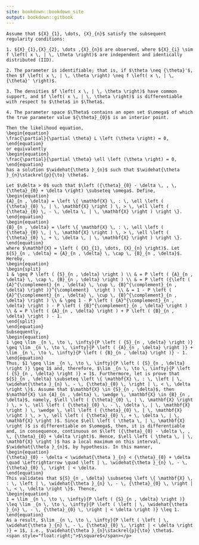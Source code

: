 ```yaml
---
site: bookdown::bookdown_site
output: bookdown::gitbook
---
```


```theorem
Assume that ${X}_{1}, \dots, {X}_{n}$ satisfy the subsequent regularity conditions:
  
1. ${X}_{1},{X}_{2}, \dots ,{X}_{n}$ are observed, where ${X}_{i} \sim f \left( x \, | \, \theta \right)$ are independent and identically distributed (IID).

2. The parameter is identifiable; that is, if $\theta \neq {\theta}'$, then $f \left( x \, | \, \theta \right) \neq f \left( x \, | \, {\theta}' \right)$.

3. The densities $f \left( x \, | \, \theta \right)$ have common support, and $f \left( x \, | \, \theta \right)$ is differentiable with respect to $\theta$ in $\Theta$.

4. The parameter space $\Theta$ contains an open set $\omega$ of which the true parameter value ${\theta}_{0}$ is an interior point.

Then the likelihood equation, 
\begin{equation}
\frac{\partial}{\partial \theta} L \left (\theta \right) = 0,
\end{equation}
or equivalently
\begin{equation}
\frac{\partial}{\partial \theta} \ell \left (\theta \right) = 0,
\end{equation}
has a solution $\widehat{\theta }_{n}$ such that $\widehat{\theta }_{n}\stackrel{p}{\to} \theta$.
```

```proof
Let $\delta > 0$ such that $\left ({\theta}_{0} - \delta \, , \, {\theta}_{0} + \delta \right) \subseteq \omega$. Define,
\begin{equation}
{A}_{n , \delta} = \left \{ \mathbf{X} \, : \, \ell \left ( {\theta}_{0} \, | \, \mathbf{X} \right ) \, > \, \ell \left ( {\theta}_{0} \, - \, \delta \, | \, \mathbf{X} \right ) \right \}.
\end{equation}
\begin{equation}
{B}_{n , \delta} = \left \{ \mathbf{X} \, : \, \ell \left ( {\theta}_{0} \, | \, \mathbf{X} \right ) \, > \, \ell \left ( {\theta}_{0} \, + \, \delta \, | \, \mathbf{X} \right ) \right \}.
\end{equation}
where $\mathbf{X} = \left ( {X}_{1}, \dots, {X}_{n} \right)$. Let ${S}_{n , \delta} = {A}_{n , \delta} \, \cap \, {B}_{n , \delta}$. Hereby,
\begin{equation}
\begin{split}
1 & \geq P \left ( {S}_{n , \delta} \right ) \\ & = P \left ( {A}_{n , \delta} \, \cap \, {B}_{n , \delta} \right ) \\ & = P \left ({\left ( {A}^{\complement}_{n , \delta} \, \cup \, {B}^{\complement}_{n , \delta} \right )}^{\complement}  \right ) \\ & = 1 - P \left ( {A}^{\complement}_{n , \delta} \, \cup \, {B}^{\complement}_{n , \delta} \right ) \\ & \geq 1 - P \left ( {A}^{\complement}_{n , \delta} \right ) - P \left ( {B}^{\complement}_{n , \delta} \right ) \\ & = P \left ( {A}_{n , \delta} \right ) + P \left ( {B}_{n , \delta} \right ) - 1.
\end{split}
\end{equation}
Subsequently,
\begin{equation}
1 \geq \lim _{n \, \to \, \infty}{P \left ( {S}_{n , \delta} \right )} \geq \lim _{n \, \to \, \infty}{P \left ( {A}_{n , \delta} \right )} + \lim _{n \, \to \, \infty}{P \left ( {B}_{n , \delta} \right )} - 1.
\end{equation}
Thus, $1 \geq \lim _{n \, \to \, \infty}{P \left ( {S}_{n , \delta} \right )} \geq 1$ and, therefore, $\lim _{n \, \to \, \infty}{P \left ( {S}_{n , \delta} \right )} = 1$. Furthermore, let is prove that ${S}_{n , \delta} \subseteq \left \{ \mathbf{X} \, : \, \left | \, \widehat{\theta }_{n} \, - \, {\theta}_{0} \, \right | \, < \, \delta \right \}$. Assume that $\mathbf{X} \in {S}_{n , \delta}$, then $\mathbf{X} \in {A}_{n , \delta} \, \wedge \, \mathbf{X} \in {B}_{n , \delta}$, namely, $\ell \left ( {\theta}_{0} \, | \, \mathbf{X} \right ) \, > \, \ell \left ( {\theta}_{0} \, - \, \delta \, | \, \mathbf{X} \right ) \, \wedge \, \ell \left ( {\theta}_{0} \, | \, \mathbf{X} \right ) \, > \, \ell \left ( {\theta}_{0} \, + \, \delta \, | \, \mathbf{X} \right )$. Since $\ell \left ( \theta \, | \, \mathbf{X} \right )$ is differentiable on $\omega$, then, it is differentiable and, in consequence, continuous on $\left ({\theta}_{0} - \delta \, , \, {\theta}_{0} + \delta \right)$. Hence, $\ell \left ( \theta \, | \, \mathbf{X} \right )$ has a local maximum on this interval, $\widehat{\theta }_{n}$, by hypothesis. In this manner, 
\begin{equation}
{\theta}_{0} - \delta < \widehat{\theta }_{n} < {\theta}_{0} + \delta \quad \Leftrightarrow \quad \left | \, \widehat{\theta }_{n} \, - \, {\theta}_{0} \, \right | < \delta.
\end{equation}
This validates that ${S}_{n , \delta} \subseteq \left \{ \mathbf{X} \, : \, \left | \, \widehat{\theta }_{n} \, - \, {\theta}_{0} \, \right | \, < \, \delta \right \}$. Thence,
\begin{equation}
1 = \lim _{n \, \to \, \infty}{P \left ( {S}_{n , \delta} \right )} \leq \lim _{n \, \to \, \infty}{P \left ( \left | \, \widehat{\theta }_{n} \, - \, {\theta}_{0} \, \right | < \delta \right )} \leq 1.
\end{equation}
As a result, $\lim _{n \, \to \, \infty}{P \left ( \left | \, \widehat{\theta }_{n} \, - \, {\theta}_{0} \, \right | < \delta \right )} = 1$, i.e., $\widehat{\theta }_{n}\stackrel{p}{\to} \theta$.
<span style="float:right;">$\square$</span></p>
```


